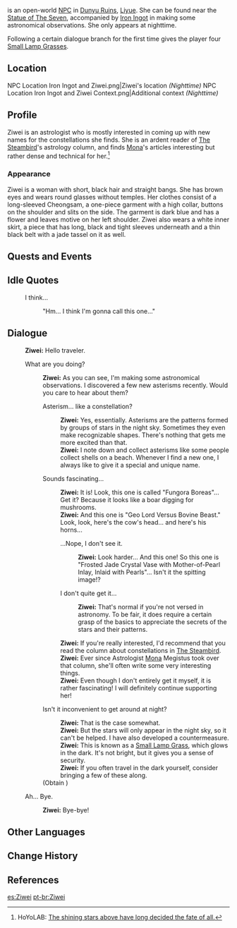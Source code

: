 {{Character Infobox
|image            = NPC Ziwei.png
|type             = Open-World NPC
|region           = Liyue
|location         = Liyue
|title            = Astronomer
|dialoguereward   = {{Card|Small Lamp Grass|4}}
}}
{{Lang|'''Ziwei'''|zh=紫微|zh_rm=Zǐwēi}} is an open-world [[NPC]] in [[Dunyu Ruins]], [[Liyue]]. She can be found near the [[Statue of The Seven]], accompanied by [[Iron Ingot]] in making some astronomical observations. She only appears at nighttime.

<!--''"I collect asterisms like some people collect shells on the beach, Whenever I find a new one, I always like to give it a special and unique name."''  (what is this quote from?)-->
Following a certain dialogue branch for the first time gives the player four [[Small Lamp Grass]]es.

==Location==
<gallery>
NPC Location Iron Ingot and Ziwei.png|Ziwei's location ''(Nighttime)''
NPC Location Iron Ingot and Ziwei Context.png|Additional context ''(Nighttime)''
</gallery>

==Profile==
<!-- detailed story/lore information goes here -->
Ziwei is an astrologist who is mostly interested in coming up with new names for the constellations she finds. She is an ardent reader of [[The Steambird]]'s astrology column, and finds [[Mona]]'s articles interesting but rather dense and technical for her.<ref>HoYoLAB: [https://www.hoyolab.com/article/16276 The shining stars above have long decided the fate of all.]</ref>

===Appearance===
Ziwei is a woman with short, black hair and straight bangs. She has brown eyes and wears round glasses without temples. Her clothes consist of a long-sleeved Cheongsam, a one-piece garment with a high collar, buttons on the shoulder and slits on the side. The garment is dark blue and has a flower and leaves motive on her left shoulder. Ziwei also wears a white inner skirt, a piece that has long, black and tight sleeves underneath and a thin black belt with a jade tassel on it as well.

==Quests and Events==
{{Quests and Events}}

==Idle Quotes==
{{Dialogue Start}}
: {{DIcon|Idle}} I think...
:: {{A|VO Ziwei 01.ogg}} "Hm... I think I'm gonna call this one..."
{{Dialogue End}}

==Dialogue==
{{Dialogue Start}}
:'''Ziwei:''' Hello traveler.
:{{DIcon}} What are you doing?
::'''Ziwei:''' As you can see, I'm making some astronomical observations. I discovered a few new asterisms recently. Would you care to hear about them?
::{{DIcon}} Asterism... like a constellation?
:::'''Ziwei:''' Yes, essentially. Asterisms are the patterns formed by groups of stars in the night sky. Sometimes they even make recognizable shapes. There's nothing that gets me more excited than that.
:::'''Ziwei:''' I note down and collect asterisms like some people collect shells on a beach. Whenever I find a new one, I always like to give it a special and unique name.
::{{DIcon}} Sounds fascinating...
:::'''Ziwei:''' It is! Look, this one is called "Fungora Boreas"... Get it? Because it looks like a boar digging for mushrooms.
:::'''Ziwei:''' And this one is "Geo Lord Versus Bovine Beast." Look, look, here's the cow's head... and here's his horns...
:::{{DIcon}} ...Nope, I don't see it.
::::'''Ziwei:''' Look harder... And this one! So this one is "Frosted Jade Crystal Vase with Mother-of-Pearl Inlay, Inlaid with Pearls"... Isn't it the spitting image!?
:::{{DIcon}} I don't quite get it...
::::'''Ziwei:''' That's normal if you're not versed in astronomy. To be fair, it does require a certain grasp of the basics to appreciate the secrets of the stars and their patterns.
:::'''Ziwei:''' If you're really interested, I'd recommend that you read the column about constellations in [[The Steambird]].
:::'''Ziwei:''' Ever since Astrologist [[Mona]] Megistus took over that column, she'll often write some very interesting things.
:::'''Ziwei:''' Even though I don't entirely get it myself, it is rather fascinating! I will definitely continue supporting her!
::{{DIcon|Reward}} Isn't it inconvenient to get around at night?
:::'''Ziwei:''' That is the case somewhat.
:::'''Ziwei:''' But the stars will only appear in the night sky, so it can't be helped. I have also developed a countermeasure.
:::'''Ziwei:''' This is known as a [[Small Lamp Grass]], which glows in the dark. It's not bright, but it gives you a sense of security.
:::'''Ziwei:''' If you often travel in the dark yourself, consider bringing a few of these along.
::;(Obtain {{Item|Small Lamp Grass|x=4}})
:{{DIcon}} Ah... Bye.
::'''Ziwei:''' Bye-bye!
{{Dialogue End}}

==Other Languages==
{{Other Languages
|default_hidden = 1
|en      = Ziwei
|zhs     = 紫微
|zhs_rm  = Zǐwēi
|zht     = 紫微
|zht_rm  = Zǐwéi
|ja      = 紫微
|ja_rm   = Shibi{{Assumed}}
|ko      = {{tt|자미|紫微}}
|es      = Ziwei
|fr      = Ziwei
|ru      = Цзы Вэй
|th      = Ziwei
|vi      = Ziwei
|de      = Ziwei
|id      = Ziwei
|pt      = Ziwei
|tr      = Ziwei
|it      = Ziwei
}}

==Change History==
{{Change History|1.0}}

==References==
{{Reflist}}

[[es:Ziwei]]
[[pt-br:Ziwei]]